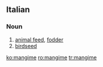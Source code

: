==Italian==

===Noun===
{{it-noun|mangim|m|e|i}}

# [[animal feed]], [[fodder]]
# [[birdseed]]

[[ko:mangime]]
[[ro:mangime]]
[[tr:mangime]]
